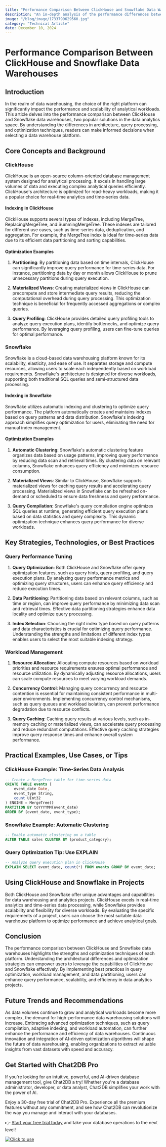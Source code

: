```yaml
---
title: "Performance Comparison Between ClickHouse and Snowflake Data Warehouses"
description: "An in-depth analysis of the performance differences between ClickHouse and Snowflake data warehouses, highlighting their strengths and weaknesses."
image: "/blog/image/1733799629560.jpg"
category: "Technical Article"
date: December 10, 2024
---
```


# Performance Comparison Between ClickHouse and Snowflake Data Warehouses

## Introduction

In the realm of data warehousing, the choice of the right platform can significantly impact the performance and scalability of analytical workloads. This article delves into the performance comparison between ClickHouse and Snowflake data warehouses, two popular solutions in the data analytics space. By understanding the differences in architecture, query processing, and optimization techniques, readers can make informed decisions when selecting a data warehouse platform.

## Core Concepts and Background

### ClickHouse

ClickHouse is an open-source column-oriented database management system designed for analytical processing. It excels in handling large volumes of data and executing complex analytical queries efficiently. ClickHouse's architecture is optimized for read-heavy workloads, making it a popular choice for real-time analytics and time-series data.

#### Indexing in ClickHouse

ClickHouse supports several types of indexes, including MergeTree, ReplacingMergeTree, and SummingMergeTree. These indexes are tailored for different use cases, such as time-series data, deduplication, and aggregation. For example, the MergeTree index is ideal for time-series data due to its efficient data partitioning and sorting capabilities.

#### Optimization Examples

1. **Partitioning**: By partitioning data based on time intervals, ClickHouse can significantly improve query performance for time-series data. For instance, partitioning data by day or month allows ClickHouse to prune unnecessary partitions during query execution.

2. **Materialized Views**: Creating materialized views in ClickHouse can precompute and store intermediate query results, reducing the computational overhead during query processing. This optimization technique is beneficial for frequently accessed aggregations or complex queries.

3. **Query Profiling**: ClickHouse provides detailed query profiling tools to analyze query execution plans, identify bottlenecks, and optimize query performance. By leveraging query profiling, users can fine-tune queries for optimal performance.

### Snowflake

Snowflake is a cloud-based data warehousing platform known for its scalability, elasticity, and ease of use. It separates storage and compute resources, allowing users to scale each independently based on workload requirements. Snowflake's architecture is designed for diverse workloads, supporting both traditional SQL queries and semi-structured data processing.

#### Indexing in Snowflake

Snowflake utilizes automatic indexing and clustering to optimize query performance. The platform automatically creates and maintains indexes based on query patterns and data distribution. Snowflake's indexing approach simplifies query optimization for users, eliminating the need for manual index management.

#### Optimization Examples

1. **Automatic Clustering**: Snowflake's automatic clustering feature organizes data based on usage patterns, improving query performance by reducing data scan and retrieval times. By clustering data on relevant columns, Snowflake enhances query efficiency and minimizes resource consumption.

2. **Materialized Views**: Similar to ClickHouse, Snowflake supports materialized views for caching query results and accelerating query processing. Materialized views in Snowflake can be refreshed on-demand or scheduled to ensure data freshness and query performance.

3. **Query Compilation**: Snowflake's query compilation engine optimizes SQL queries at runtime, generating efficient query execution plans based on data statistics and query complexity. This dynamic optimization technique enhances query performance for diverse workloads.

## Key Strategies, Technologies, or Best Practices

### Query Performance Tuning

1. **Query Optimization**: Both ClickHouse and Snowflake offer query optimization features, such as query hints, query profiling, and query execution plans. By analyzing query performance metrics and optimizing query structures, users can enhance query efficiency and reduce execution times.

2. **Data Partitioning**: Partitioning data based on relevant columns, such as time or region, can improve query performance by minimizing data scan and retrieval times. Effective data partitioning strategies enhance data locality and optimize query processing.

3. **Index Selection**: Choosing the right index type based on query patterns and data characteristics is crucial for optimizing query performance. Understanding the strengths and limitations of different index types enables users to select the most suitable indexing strategy.

### Workload Management

1. **Resource Allocation**: Allocating compute resources based on workload priorities and resource requirements ensures optimal performance and resource utilization. By dynamically adjusting resource allocations, users can scale compute resources to meet varying workload demands.

2. **Concurrency Control**: Managing query concurrency and resource contention is essential for maintaining consistent performance in multi-user environments. Implementing concurrency control mechanisms, such as query queues and workload isolation, can prevent performance degradation due to resource conflicts.

3. **Query Caching**: Caching query results at various levels, such as in-memory caching or materialized views, can accelerate query processing and reduce redundant computations. Effective query caching strategies improve query response times and enhance overall system performance.

## Practical Examples, Use Cases, or Tips

### ClickHouse Example: Time-Series Data Analysis

```sql
-- Create a MergeTree table for time-series data
CREATE TABLE events (
    event_date Date,
    event_type String,
    count UInt32
) ENGINE = MergeTree()
PARTITION BY toYYYYMM(event_date)
ORDER BY (event_date, event_type);
```

### Snowflake Example: Automatic Clustering

```sql
-- Enable automatic clustering on a table
ALTER TABLE sales CLUSTER BY (product_category);
```

### Query Optimization Tip: Use EXPLAIN

```sql
-- Analyze query execution plan in ClickHouse
EXPLAIN SELECT event_date, count(*) FROM events GROUP BY event_date;
```

## Using ClickHouse and Snowflake in Projects

Both ClickHouse and Snowflake offer unique advantages and capabilities for data warehousing and analytics projects. ClickHouse excels in real-time analytics and time-series data processing, while Snowflake provides scalability and flexibility for diverse workloads. By evaluating the specific requirements of a project, users can choose the most suitable data warehouse platform to optimize performance and achieve analytical goals.

## Conclusion

The performance comparison between ClickHouse and Snowflake data warehouses highlights the strengths and optimization techniques of each platform. Understanding the architectural differences and optimization strategies can empower users to leverage the capabilities of ClickHouse and Snowflake effectively. By implementing best practices in query optimization, workload management, and data partitioning, users can enhance query performance, scalability, and efficiency in data analytics projects.

## Future Trends and Recommendations

As data volumes continue to grow and analytical workloads become more complex, the demand for high-performance data warehousing solutions will increase. Embracing advanced optimization techniques, such as query compilation, adaptive indexing, and workload automation, can further enhance the performance and efficiency of data warehouses. Continuous innovation and integration of AI-driven optimization algorithms will shape the future of data warehousing, enabling organizations to extract valuable insights from vast datasets with speed and accuracy.


## Get Started with Chat2DB Pro

If you're looking for an intuitive, powerful, and AI-driven database management tool, give Chat2DB a try! Whether you're a database administrator, developer, or data analyst, Chat2DB simplifies your work with the power of AI.

Enjoy a 30-day free trial of Chat2DB Pro. Experience all the premium features without any commitment, and see how Chat2DB can revolutionize the way you manage and interact with your databases.

👉 [Start your free trial today](https://chat2db.ai/pricing) and take your database operations to the next level!


[![Click to use](/image/blog/bg/chat2db.jpg)](https://chat2db.ai/)
